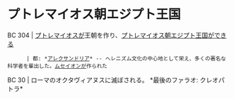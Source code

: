 = プトレマイオス朝エジプト王国 =

BC 304 | [[プトレマイオス]]が王朝を作り、[[プトレマイオス朝エジプト王国]]ができる
       | 都: *[[アレクサンドリア]]* -- ヘレニズム文化の中心地として栄え、多くの著名な科学者を輩出した。[[ムセイオン]]が作られた
BC  30 | ローマのオクタヴィアヌスに滅ぼされる。 *最後のファラオ: クレオパトラ*
